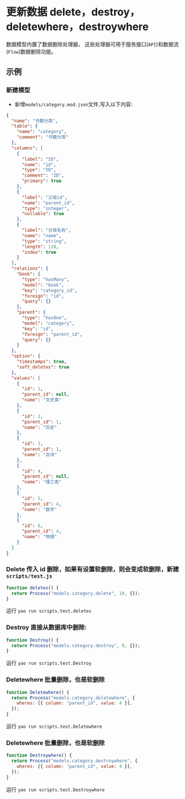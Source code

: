 # 更新数据 delete，destroy，deletewhere，destroywhere

数据模型内置了数据删除处理器， 这些处理器可用于服务接口(`API`)和数据流(`Flow`)数据删除功能。

## 示例

### 新建模型

- 新增`models/category.mod.json`文件,写入以下内容:

```json
{
  "name": "书籍分类",
  "table": {
    "name": "category",
    "comment": "书籍分类"
  },
  "columns": [
    {
      "label": "ID",
      "name": "id",
      "type": "ID",
      "comment": "ID",
      "primary": true
    },
    {
      "label": "父级id",
      "name": "parent_id",
      "type": "integer",
      "nullable": true
    },
    {
      "label": "分类名称",
      "name": "name",
      "type": "string",
      "length": 128,
      "index": true
    }
  ],
  "relations": {
    "book": {
      "type": "hasMany",
      "model": "book",
      "key": "category_id",
      "foreign": "id",
      "query": {}
    },
    "parent": {
      "type": "hasOne",
      "model": "category",
      "key": "id",
      "foreign": "parent_id",
      "query": {}
    }
  },
  "option": {
    "timestamps": true,
    "soft_deletes": true
  },
  "values": [
    {
      "id": 1,
      "parent_id": null,
      "name": "文史类"
    },
    {
      "id": 2,
      "parent_id": 1,
      "name": "历史"
    },
    {
      "id": 3,
      "parent_id": 1,
      "name": "古诗"
    },
    {
      "id": 4,
      "parent_id": null,
      "name": "理工类"
    },
    {
      "id": 5,
      "parent_id": 4,
      "name": "数学"
    },
    {
      "id": 6,
      "parent_id": 4,
      "name": "物理"
    }
  ]
}
```

### Delete 传入 id 删除，如果有设置软删除，则会变成软删除，新建`scripts/test.js`

```javascript
function deletes() {
  return Process("models.category.delete", 10, {});
}
```

运行 `yao run scripts.test.deletes`

### Destroy 直接从数据库中删除:

```javascript
function Destroy() {
  return Process("models.category.destroy", 9, {});
}
```

运行 `yao run scripts.test.Destroy`

### Deletewhere 批量删除，也是软删除

```javascript
function Deletewhere() {
  return Process("models.category.deletewhere", {
    wheres: [{ column: "parent_id", value: 4 }],
  });
}
```

运行 `yao run scripts.test.Deletewhere`

### Deletewhere 批量删除，也是软删除

```javascript
function Destroywhere() {
  return Process("models.category.destroywhere", {
    wheres: [{ column: "parent_id", value: 4 }],
  });
}
```

运行 `yao run scripts.test.Destroywhere`
